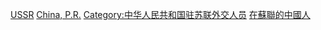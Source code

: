 [[Category:中華人民共和國駐外大使|USSR]]
[[Category:駐蘇聯大使|China, P.R.]]
[[Category:中华人民共和国驻苏联外交人员|Category:中华人民共和国驻苏联外交人员]]
[[Category:在蘇聯的中國人|]]